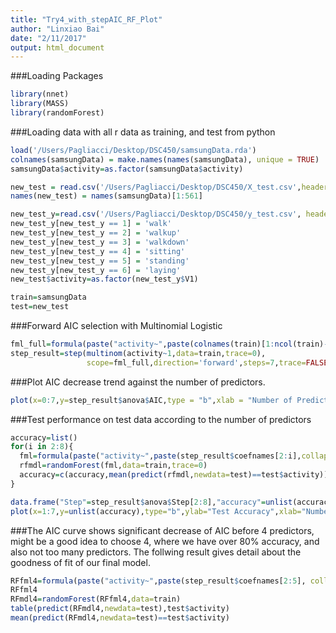```yaml
---
title: "Try4_with_stepAIC_RF_Plot"
author: "Linxiao Bai"
date: "2/11/2017"
output: html_document
---
```

###Loading Packages
```r
library(nnet)
library(MASS)
library(randomForest)
```
###Loading data with all r data as training, and test from python
```r
load('/Users/Pagliacci/Desktop/DSC450/samsungData.rda')
colnames(samsungData) = make.names(names(samsungData), unique = TRUE)
samsungData$activity=as.factor(samsungData$activity)

new_test = read.csv('/Users/Pagliacci/Desktop/DSC450/X_test.csv',header=FALSE)
names(new_test) = names(samsungData)[1:561]

new_test_y=read.csv('/Users/Pagliacci/Desktop/DSC450/y_test.csv', header = FALSE)
new_test_y[new_test_y == 1] = 'walk'
new_test_y[new_test_y == 2] = 'walkup'
new_test_y[new_test_y == 3] = 'walkdown'
new_test_y[new_test_y == 4] = 'sitting'
new_test_y[new_test_y == 5] = 'standing'
new_test_y[new_test_y == 6] = 'laying'
new_test$activity=as.factor(new_test_y$V1)

train=samsungData
test=new_test

```
###Forward AIC selection with Multinomial Logistic
```r
fml_full=formula(paste("activity~",paste(colnames(train)[1:ncol(train)-1],collapse="+")))
step_result=step(multinom(activity~1,data=train,trace=0),
                 scope=fml_full,direction='forward',steps=7,trace=FALSE)
```
###Plot AIC decrease trend against the number of predictors.
```r
plot(x=0:7,y=step_result$anova$AIC,type = "b",xlab = "Number of Predictors", ylab="AIC",main="Forward Selection AIC")
```
###Test performance on test data according to the number of predictors
```r
accuracy=list()
for(i in 2:8){
  fml=formula(paste("activity~",paste(step_result$coefnames[2:i],collapse="+")))
  rfmdl=randomForest(fml,data=train,trace=0)
  accuracy=c(accuracy,mean(predict(rfmdl,newdata=test)==test$activity))
}

data.frame("Step"=step_result$anova$Step[2:8],"accuracy"=unlist(accuracy))
plot(x=1:7,y=unlist(accuracy),type="b",ylab="Test Accuracy",xlab="Number of Predictors")
```
###The AIC curve shows significant decrease of AIC before 4 predictors, might be a good idea to choose 4, where we have over 80% accuracy, and also not too many predictors. The follwing result gives detail about the goodness of fit of our final model.
```r
RFfml4=formula(paste("activity~",paste(step_result$coefnames[2:5], collapse ="+")))
RFfml4
RFmdl4=randomForest(RFfml4,data=train)
table(predict(RFmdl4,newdata=test),test$activity)
mean(predict(RFmdl4,newdata=test)==test$activity)
```

